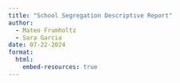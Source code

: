 ```yaml
---
title: "School Segregation Descriptive Report"
author: 
  - Mateo Frumholtz
  - Sara Garcia
date: 07-22-2024
format:
  html:
    embed-resources: true
---
```


